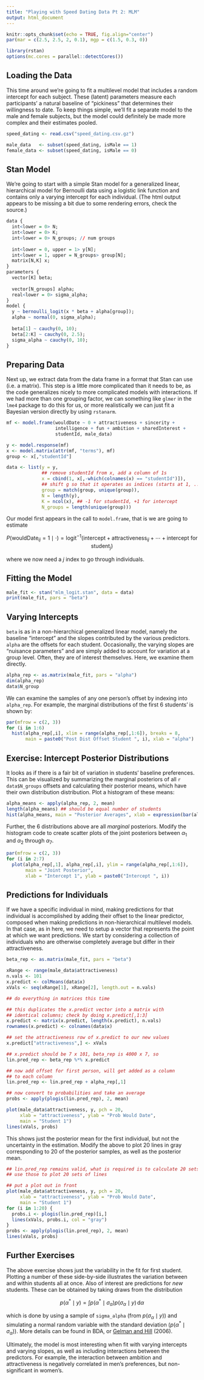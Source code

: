 ```yaml
---
title: "Playing with Speed Dating Data Pt 2: MLM"
output: html_document
---
```


```r
knitr::opts_chunk$set(echo = TRUE, fig.align="center")
par(mar = c(2.5, 2.5, 2, 0.1), mgp = c(1.5, 0.3, 0))
```

```r
library(rstan)
options(mc.cores = parallel::detectCores())
```

## Loading the Data

This time around we're going to fit a multilevel model that includes a random intercept for each subject. These (latent) parameters measure each participants' a natural baseline of "pickiness" that determines their willingness to date. To keep things simple, we'll fit a separate model to the male and female subjects, but the model could definitely be made more complex and their estimates pooled.

```r
speed_dating <- read.csv("speed_dating.csv.gz")

male_data   <- subset(speed_dating, isMale == 1)
female_data <- subset(speed_dating, isMale == 0)
```

## Stan Model

We're going to start with a simple Stan model for a generalized linear, hierarchical model for Bernoulli data using a logistic link function and contains only a varying intercept for each individual. (The html output appears to be missing a bit due to some rendering errors, check the source.)

```r
data {
  int<lower = 0> N;
  int<lower = 0> K;
  int<lower = 0> N_groups; // num groups
  
  int<lower = 0, upper = 1> y[N];
  int<lower = 1, upper = N_groups> group[N];
  matrix[N,K] x;
}
parameters {
  vector[K] beta;
  
  vector[N_groups] alpha;
  real<lower = 0> sigma_alpha;
}
model {
  y ~ bernoulli_logit(x * beta + alpha[group]);
  alpha ~ normal(0, sigma_alpha);
  
  beta[1] ~ cauchy(0, 10);
  beta[2:K] ~ cauchy(0, 2.5);
  sigma_alpha ~ cauchy(0, 10);
}
```

## Preparing Data

Next up, we extract data from the data frame in a format that Stan can use (i.e. a matrix). This step is a little more complicated than it needs to be, as the code generalizes nicely to more complicated models with interactions. If we had more than one grouping factor, we can something like `glmer` in the `lme4` package to do this for us, or more realistically we can just fit a Bayesian version directly by using `rstanarm`.

```r
mf <- model.frame(wouldDate ~ 0 + attractiveness + sincerity +
                  intelligence + fun + ambition + sharedInterest +
                  studentId, male_data)

y <- model.response(mf)
x <- model.matrix(attr(mf, "terms"), mf)
group <- x[,"studentId"]

data <- list(y = y,
             ## remove studentId from x, add a column of 1s
             x = cbind(1, x[,-which(colnames(x) == "studentId")]),
             ## shift g so that it operates as indices (starts at 1, ...)
             group = match(group, unique(group)),
             N = length(y),
             K = ncol(x), ## -1 for studentId, +1 for intercept
             N_groups = length(unique(group)))
```

Our model first appears in the call to `model.frame`, that is we are going to estimate

$$ P(\text{wouldDate}_{ij} = 1 \mid \cdot) = \mathrm{logit}^{-1}(\text{intercept} + \text{attractiveness}_{ij} + \cdots + \text{intercept for student}_j) $$

where we now need a $j$ index to go through individuals.

## Fitting the Model

```r
male_fit <- stan("mlm_logit.stan", data = data)
print(male_fit, pars = "beta")
```

## Varying Intercepts

`beta` is as in a non-hierarchical generalized linear model, namely the baseline "intercept" and the slopes contributed by the various predictors. `alpha` are the offsets for each student. Occasionally, the varying slopes are "nuisance parameters" and are simply added to account for variation at a group level. Often, they are of interest themselves. Here, we examine them directly.

```r
alpha_rep <- as.matrix(male_fit, pars = "alpha")
dim(alpha_rep)
data$N_group
```

We can examine the samples of any one person's offset by indexing into `alpha_rep`. For example, the marginal distributions of the first 6 students' is shown by:

```r
par(mfrow = c(2, 3))
for (i in 1:6)
  hist(alpha_rep[,i], xlim = range(alpha_rep[,1:6]), breaks = 8,
       main = paste0("Post Dist Offset Student ", i), xlab = "alpha")
```

## Exercise: Intercept Posterior Distributions

It looks as if there is a fair bit of variation in students' baseline preferences. This can be visualized by summarizing the marginal posteriors of all `r data$N_groups` offsets and calculating their posterior means, which have their own distribution distribution. Plot a histogram of these means:

```r
alpha_means <- apply(alpha_rep, 2, mean)
length(alpha_means) ## should be equal number of students
hist(alpha_means, main = "Posterior Averages", xlab = expression(bar(alpha)))
```

Further, the 6 distributions above are all *marginal* posteriors. Modify the histogram code to create scatter plots of the joint posteriors between $\alpha_1$ and $\alpha_2$ through $\alpha_7$.

```r
par(mfrow = c(2, 3))
for (i in 2:7)
  plot(alpha_rep[,1], alpha_rep[,i], ylim = range(alpha_rep[,1:6]),
       main = "Joint Posterior",
       xlab = "Intercept 1", ylab = paste0("Intercept ", i))
```

## Predictions for Individuals

If we have a specific individual in mind, making predictions for that individual is accomplished by adding their offset to the linear predictor, composed when making predictions in non-hierarchical multilevel models. In that case, as in here, we need to setup a vector that represents the point at which we want predictions. We start by considering a collection of individuals who are otherwise completely average but differ in their attractiveness.

```r
beta_rep <- as.matrix(male_fit, pars = "beta")

xRange <- range(male_data$attractiveness)
n.vals <- 101
x.predict <- colMeans(data$x)
xVals <- seq(xRange[1], xRange[2], length.out = n.vals)

## do everything in matrices this time

## this duplicates the x.predict vector into a matrix with
## identical columns; check by doing x.predict[,1:3]
x.predict <- matrix(x.predict, length(x.predict), n.vals)
rownames(x.predict) <- colnames(data$x)

## set the attractiveness row of x.predict to our new values
x.predict["attractiveness",] <- xVals

## x.predict should be 7 x 101, beta_rep is 4000 x 7, so
lin.pred_rep <- beta_rep %*% x.predict

## now add offset for first person, will get added as a column
## to each column
lin.pred_rep <- lin.pred_rep + alpha_rep[,1]

## now convert to probabilities and take an average
probs <- apply(plogis(lin.pred_rep), 2, mean)

plot(male_data$attractiveness, y, pch = 20,
     xlab = "attractiveness", ylab = "Prob Would Date",
     main = "Student 1")
lines(xVals, probs)
```

This shows just the posterior mean for the first individual, but not the uncertainty in the estimation. Modify the above to plot 20 lines in gray corresponding to 20 of the posterior samples, as well as the posterior mean.

```r
## lin.pred_rep remains valid, what is required is to calculate 20 sets of probs and
## use those to plot 20 sets of lines

## put a plot out in front
plot(male_data$attractiveness, y, pch = 20,
     xlab = "attractiveness", ylab = "Prob Would Date",
     main = "Student 1")
for (i in 1:20) {
  probs.i <- plogis(lin.pred_rep)[i,]
  lines(xVals, probs.i, col = "gray")
}
probs <- apply(plogis(lin.pred_rep), 2, mean)
lines(xVals, probs)
```

## Further Exercises

The above exercise shows just the variability in the fit for first student. Plotting a number of these side-by-side illustrates the variation between and within students all at once. Also of interest are predictions for *new* students. These can be obtained by taking draws from the distribution

$$p(\alpha^* \mid y) = \int p(\alpha^* \mid \sigma_\alpha) p(\sigma_\alpha \mid y) \,\mathrm{d}\alpha$$

which is done by using a sample of `sigma_alpha` (from $p(\sigma_\alpha \mid y)$) and simulating a normal random variable with the standard deviation ($p(\alpha^* \mid \sigma_\alpha)$). More details can be found in BDA, or [Gelman and Hill](http://www.stat.columbia.edu/~gelman/arm/) (2006).

Ultimately, the model is most interesting when fit with varying intercepts and varying slopes, as well as including interactions between the predictors. For example, the interaction between ambition and attractiveness is negatively correlated in men's preferences, but non-significant in women's.